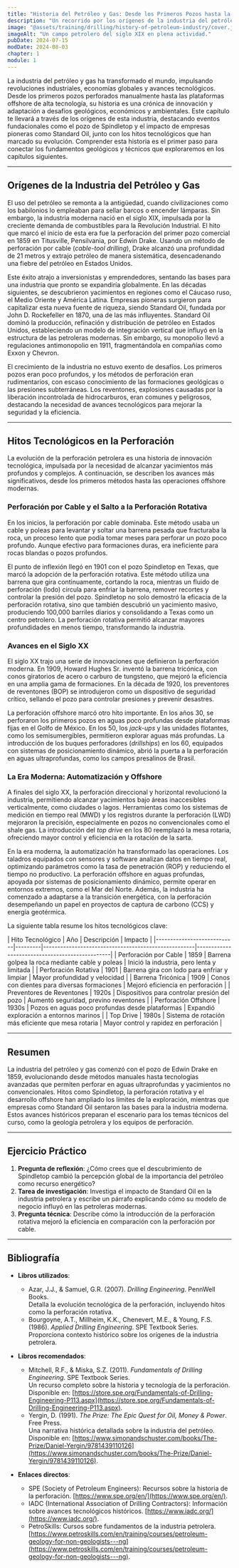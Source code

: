 ```yaml
---
title: "Historia del Petróleo y Gas: Desde los Primeros Pozos hasta la Era Moderna"
description: "Un recorrido por los orígenes de la industria del petróleo y gas, desde los primeros pozos comerciales hasta los avances tecnológicos que han definido la era moderna. Este capítulo explora hitos clave como Spindletop, el impacto de empresas como Standard Oil y la evolución hacia la perforación offshore."
image: "@assets/training/drilling/history-of-petroleum-industry/cover.jpg"
imageAlt: "Un campo petrolero del siglo XIX en plena actividad."
pubDate: 2024-07-15
modDate: 2024-08-03
chapter: 1
module: 1
---
```


La industria del petróleo y gas ha transformado el mundo, impulsando revoluciones industriales, economías globales y avances tecnológicos. Desde los primeros pozos perforados manualmente hasta las plataformas offshore de alta tecnología, su historia es una crónica de innovación y adaptación a desafíos geológicos, económicos y ambientales. Este capítulo te llevará a través de los orígenes de esta industria, destacando eventos fundacionales como el pozo de Spindletop y el impacto de empresas pioneras como Standard Oil, junto con los hitos tecnológicos que han marcado su evolución. Comprender esta historia es el primer paso para conectar los fundamentos geológicos y técnicos que exploraremos en los capítulos siguientes.

---

## Orígenes de la Industria del Petróleo y Gas

El uso del petróleo se remonta a la antigüedad, cuando civilizaciones como los babilonios lo empleaban para sellar barcos o encender lámparas. Sin embargo, la industria moderna nació en el siglo XIX, impulsada por la creciente demanda de combustibles para la Revolución Industrial. El hito que marcó el inicio de esta era fue la perforación del primer pozo comercial en 1859 en Titusville, Pensilvania, por Edwin Drake. Usando un método de perforación por cable (*cable-tool drilling*), Drake alcanzó una profundidad de 21 metros y extrajo petróleo de manera sistemática, desencadenando una fiebre del petróleo en Estados Unidos.

Este éxito atrajo a inversionistas y emprendedores, sentando las bases para una industria que pronto se expandiría globalmente. En las décadas siguientes, se descubrieron yacimientos en regiones como el Cáucaso ruso, el Medio Oriente y América Latina. Empresas pioneras surgieron para capitalizar esta nueva fuente de riqueza, siendo Standard Oil, fundada por John D. Rockefeller en 1870, una de las más influyentes. Standard Oil dominó la producción, refinación y distribución de petróleo en Estados Unidos, estableciendo un modelo de integración vertical que influyó en la estructura de las petroleras modernas. Sin embargo, su monopolio llevó a regulaciones antimonopolio en 1911, fragmentándola en compañías como Exxon y Chevron.

El crecimiento de la industria no estuvo exento de desafíos. Los primeros pozos eran poco profundos, y los métodos de perforación eran rudimentarios, con escaso conocimiento de las formaciones geológicas o las presiones subterráneas. Los reventones, explosiones causadas por la liberación incontrolada de hidrocarburos, eran comunes y peligrosos, destacando la necesidad de avances tecnológicos para mejorar la seguridad y la eficiencia.

---

## Hitos Tecnológicos en la Perforación

La evolución de la perforación petrolera es una historia de innovación tecnológica, impulsada por la necesidad de alcanzar yacimientos más profundos y complejos. A continuación, se describen los avances más significativos, desde los primeros métodos hasta las operaciones offshore modernas.

### Perforación por Cable y el Salto a la Perforación Rotativa

En los inicios, la perforación por cable dominaba. Este método usaba un cable y poleas para levantar y soltar una barrena pesada que fracturaba la roca, un proceso lento que podía tomar meses para perforar un pozo poco profundo. Aunque efectivo para formaciones duras, era ineficiente para rocas blandas o pozos profundos.

El punto de inflexión llegó en 1901 con el pozo Spindletop en Texas, que marcó la adopción de la perforación rotativa. Este método utiliza una barrena que gira continuamente, cortando la roca, mientras un fluido de perforación (lodo) circula para enfriar la barrena, remover recortes y controlar la presión del pozo. Spindletop no solo demostró la eficacia de la perforación rotativa, sino que también descubrió un yacimiento masivo, produciendo 100,000 barriles diarios y consolidando a Texas como un centro petrolero. La perforación rotativa permitió alcanzar mayores profundidades en menos tiempo, transformando la industria.

### Avances en el Siglo XX

El siglo XX trajo una serie de innovaciones que definieron la perforación moderna. En 1909, Howard Hughes Sr. inventó la barrena tricónica, con conos giratorios de acero o carburo de tungsteno, que mejoró la eficiencia en una amplia gama de formaciones. En la década de 1920, los preventores de reventones (BOP) se introdujeron como un dispositivo de seguridad crítico, sellando el pozo para controlar presiones y prevenir desastres.

La perforación offshore marcó otro hito importante. En los años 30, se perforaron los primeros pozos en aguas poco profundas desde plataformas fijas en el Golfo de México. En los 50, los *jack-ups* y las unidades flotantes, como los semisumergibles, permitieron explorar aguas más profundas. La introducción de los buques perforadores (*drillships*) en los 60, equipados con sistemas de posicionamiento dinámico, abrió la puerta a la perforación en aguas ultraprofundas, como los campos presalinos de Brasil.

### La Era Moderna: Automatización y Offshore

A finales del siglo XX, la perforación direccional y horizontal revolucionó la industria, permitiendo alcanzar yacimientos bajo áreas inaccesibles verticalmente, como ciudades o lagos. Herramientas como los sistemas de medición en tiempo real (MWD) y los registros durante la perforación (LWD) mejoraron la precisión, especialmente en pozos no convencionales como el shale gas. La introducción del *top drive* en los 80 reemplazó la mesa rotaria, ofreciendo mayor control y eficiencia en la rotación de la sarta.

En la era moderna, la automatización ha transformado las operaciones. Los taladros equipados con sensores y software analizan datos en tiempo real, optimizando parámetros como la tasa de penetración (ROP) y reduciendo el tiempo no productivo. La perforación offshore en aguas profundas, apoyada por sistemas de posicionamiento dinámico, permite operar en entornos extremos, como el Mar del Norte. Además, la industria ha comenzado a adaptarse a la transición energética, con la perforación desempeñando un papel en proyectos de captura de carbono (CCS) y energía geotérmica.

La siguiente tabla resume los hitos tecnológicos clave:

<div class="table-wrapper">
| Hito Tecnológico       | Año | Descripción                                      | Impacto                                      |
|----------------------------|---------|-----------------------------------------------------|------------------------------------------------|
| Perforación por Cable      | 1859    | Barrena golpea la roca mediante cable y poleas      | Inició la industria, pero lenta y limitada      |
| Perforación Rotativa       | 1901    | Barrena gira con lodo para enfriar y limpiar        | Mayor profundidad y velocidad                  |
| Barrena Tricónica          | 1909    | Conos con dientes para diversas formaciones         | Mejoró eficiencia en perforación               |
| Preventores de Reventones  | 1920s   | Dispositivos para controlar presión del pozo        | Aumentó seguridad, previno reventones          |
| Perforación Offshore       | 1930s   | Pozos en aguas poco profundas desde plataformas     | Expandió exploración a entornos marinos        |
| Top Drive                  | 1980s   | Sistema de rotación más eficiente que mesa rotaria  | Mayor control y rapidez en perforación         |
</div>

---

## Resumen

La industria del petróleo y gas comenzó con el pozo de Edwin Drake en 1859, evolucionando desde métodos manuales hasta tecnologías avanzadas que permiten perforar en aguas ultraprofundas y yacimientos no convencionales. Hitos como Spindletop, la perforación rotativa y el desarrollo offshore han ampliado los límites de la exploración, mientras que empresas como Standard Oil sentaron las bases para la industria moderna. Estos avances históricos preparan el escenario para los temas técnicos del curso, como la geología petrolera y los equipos de perforación.

---

## Ejercicio Práctico

1. **Pregunta de reflexión**: ¿Cómo crees que el descubrimiento de Spindletop cambió la percepción global de la importancia del petróleo como recurso energético?
2. **Tarea de investigación**: Investiga el impacto de Standard Oil en la industria petrolera y escribe un párrafo explicando cómo su modelo de negocio influyó en las petroleras modernas.
3. **Pregunta técnica**: Describe cómo la introducción de la perforación rotativa mejoró la eficiencia en comparación con la perforación por cable.

---

## Bibliografía

- **Libros utilizados**:
  - Azar, J.J., & Samuel, G.R. (2007). *Drilling Engineering*. PennWell Books.  
    Detalla la evolución tecnológica de la perforación, incluyendo hitos como la perforación rotativa.
  - Bourgoyne, A.T., Millheim, K.K., Chenevert, M.E., & Young, F.S. (1986). *Applied Drilling Engineering*. SPE Textbook Series.  
    Proporciona contexto histórico sobre los orígenes de la industria petrolera.

- **Libros recomendados**:
  - Mitchell, R.F., & Miska, S.Z. (2011). *Fundamentals of Drilling Engineering*. SPE Textbook Series.  
    Un recurso completo sobre la historia y tecnología de la perforación. Disponible en: [https://store.spe.org/Fundamentals-of-Drilling-Engineering-P113.aspx](https://store.spe.org/Fundamentals-of-Drilling-Engineering-P113.aspx).
  - Yergin, D. (1991). *The Prize: The Epic Quest for Oil, Money & Power*. Free Press.  
    Una narrativa histórica detallada sobre la industria del petróleo. Disponible en: [https://www.simonandschuster.com/books/The-Prize/Daniel-Yergin/9781439110126](https://www.simonandschuster.com/books/The-Prize/Daniel-Yergin/9781439110126).

- **Enlaces directos**:
  - SPE (Society of Petroleum Engineers): Recursos sobre la historia de la perforación. [https://www.spe.org/en/](https://www.spe.org/en/).
  - IADC (International Association of Drilling Contractors): Información sobre avances tecnológicos históricos. [https://www.iadc.org/](https://www.iadc.org/).
  - PetroSkills: Cursos sobre fundamentos de la industria petrolera. [https://www.petroskills.com/en/training/courses/petroleum-geology-for-non-geologists---ng](https://www.petroskills.com/en/training/courses/petroleum-geology-for-non-geologists---ng).
  